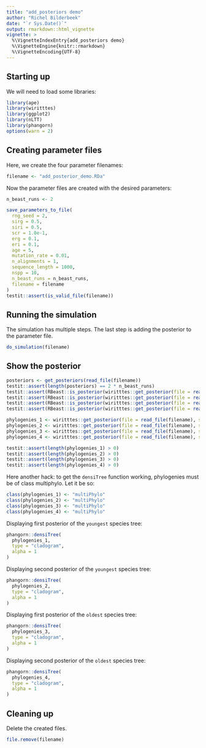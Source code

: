 ```yaml
---
title: "add_posteriors demo"
author: "Richel Bilderbeek"
date: "`r Sys.Date()`"
output: rmarkdown::html_vignette
vignette: >
  %\VignetteIndexEntry{add_posteriors demo}
  %\VignetteEngine{knitr::rmarkdown}
  %\VignetteEncoding{UTF-8}
---
```


## Starting up

We will need to load some libraries:

```r
library(ape)
library(wiritttes)
library(ggplot2)
library(nLTT)
library(phangorn)
options(warn = 2)
```

## Creating parameter files

Here, we create the four parameter filenames:

```r
filename <- "add_posterior_demo.RDa"
```

Now the parameter files are created with the desired parameters:

```r
n_beast_runs <- 2

save_parameters_to_file(
  rng_seed = 2,
  sirg = 0.5,
  siri = 0.5,
  scr = 1.0e-1,
  erg = 0.1,
  eri = 0.1,
  age = 5,
  mutation_rate = 0.01,
  n_alignments = 1,
  sequence_length = 1000,
  nspp = 10,
  n_beast_runs = n_beast_runs,
  filename = filename
)  
testit::assert(is_valid_file(filename))
```

## Running the simulation

The simulation has multiple steps. The last step is adding the 
posterior to the parameter file.

```r
do_simulation(filename)
```

## Show the posterior

```r
posteriors <- get_posteriors(read_file(filename))
testit::assert(length(posteriors) == 2 * n_beast_runs)
testit::assert(RBeast::is_posterior(wiritttes::get_posterior(file = read_file(filename), sti = 1, ai = 1, pi = 1)))
testit::assert(RBeast::is_posterior(wiritttes::get_posterior(file = read_file(filename), sti = 1, ai = 1, pi = 2)))
testit::assert(RBeast::is_posterior(wiritttes::get_posterior(file = read_file(filename), sti = 2, ai = 1, pi = 1)))
testit::assert(RBeast::is_posterior(wiritttes::get_posterior(file = read_file(filename), sti = 2, ai = 1, pi = 2)))

phylogenies_1 <- wiritttes::get_posterior(file = read_file(filename), sti = 1, ai = 1, pi = 1)$trees
phylogenies_2 <- wiritttes::get_posterior(file = read_file(filename), sti = 1, ai = 1, pi = 2)$trees
phylogenies_3 <- wiritttes::get_posterior(file = read_file(filename), sti = 2, ai = 1, pi = 1)$trees
phylogenies_4 <- wiritttes::get_posterior(file = read_file(filename), sti = 2, ai = 1, pi = 2)$trees

testit::assert(length(phylogenies_1) > 0)
testit::assert(length(phylogenies_2) > 0)
testit::assert(length(phylogenies_3) > 0)
testit::assert(length(phylogenies_4) > 0)
```

Here another hack: to get the `densiTree` function working, phylogenies must be of class multiphylo.
Let it be so:

```r
class(phylogenies_1) <- "multiPhylo"
class(phylogenies_2) <- "multiPhylo"
class(phylogenies_3) <- "multiPhylo"
class(phylogenies_4) <- "multiPhylo"
```

Displaying first posterior of the `youngest` species tree:

```r
phangorn::densiTree(
  phylogenies_1, 
  type = "cladogram", 
  alpha = 1
)
```

Displaying second posterior of the `youngest` species tree:

```r
phangorn::densiTree(
  phylogenies_2, 
  type = "cladogram", 
  alpha = 1
)
```

Displaying first posterior of the `oldest` species tree:

```r
phangorn::densiTree(
  phylogenies_3, 
  type = "cladogram", 
  alpha = 1
)
```

Displaying second posterior of the `oldest` species tree:

```r
phangorn::densiTree(
  phylogenies_4, 
  type = "cladogram", 
  alpha = 1
)
```

## Cleaning up

Delete the created files.

```r
file.remove(filename)
```
